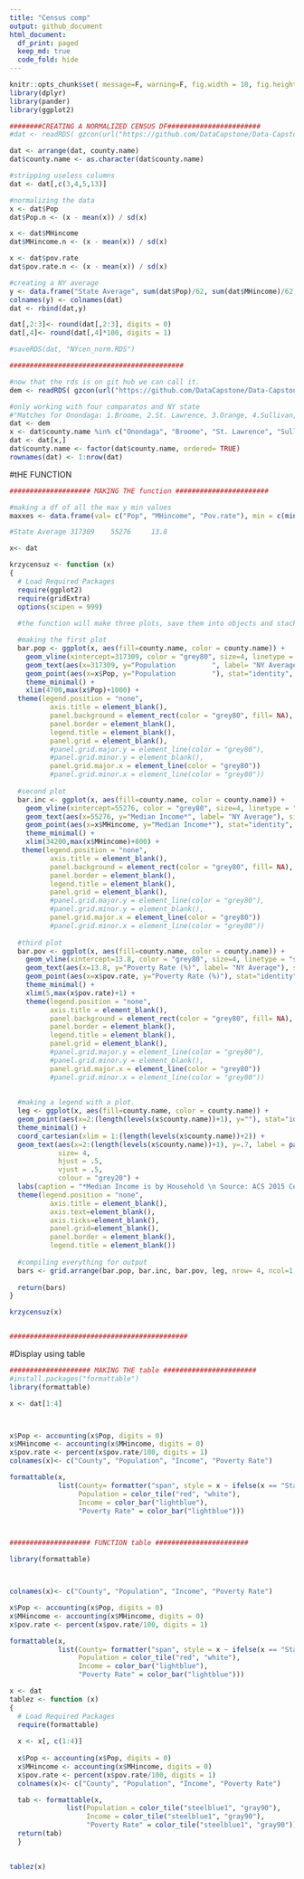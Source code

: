 ```yaml
---
title: "Census comp"
output: github_document
html_document:
  df_print: paged
  keep_md: true
  code_fold: hide
---
```


```r
knitr::opts_chunk$set( message=F, warning=F, fig.width = 10, fig.height = 10 )
library(dplyr)
library(pander)
library(ggplot2)

```


```r

########CREATING A NORMALIZED CENSUS DF#######################
#dat <- readRDS( gzcon(url("https://github.com/DataCapstone/Data-Capstone/blob/master/Raw-Data/NYcensus.rds?raw=true")))

dat <- arrange(dat, county.name)
dat$county.name <- as.character(dat$county.name)

#stripping useless columns
dat <- dat[,c(3,4,5,13)]

#normalizing the data
x <- dat$Pop
dat$Pop.n <- (x - mean(x)) / sd(x)

x <- dat$MHincome
dat$MHincome.n <- (x - mean(x)) / sd(x)

x <- dat$pov.rate
dat$pov.rate.n <- (x - mean(x)) / sd(x)

#creating a NY average
y <- data.frame("State Average", sum(dat$Pop)/62, sum(dat$MHincome)/62, sum(dat$pov.rate)/62, 0, 0, 0)
colnames(y) <- colnames(dat)
dat <- rbind(dat,y)

dat[,2:3]<- round(dat[,2:3], digits = 0)
dat[,4]<- round(dat[,4]*100, digits = 1)

#saveRDS(dat, "NYcen_norm.RDS")

```

```r
###########################################

#now that the rds is on git hub we can call it.
dem <- readRDS( gzcon(url("https://github.com/DataCapstone/Data-Capstone/blob/master/Raw-Data/NYcen_norm.RDS?raw=true")))

#only working with four comparatos and NY state
#"Matches for Onondaga: 1.Broome, 2.St. Lawrence, 3.Orange, 4.Sullivan, 5.Monroe"
dat <- dem
x <- dat$county.name %in% c("Onondaga", "Broome", "St. Lawrence", "Sullivan")
dat <- dat[x,]
dat$county.name <- factor(dat$county.name, ordered= TRUE)
rownames(dat) <- 1:nrow(dat)
```

#tHE FUNCTION


```r
#################### MAKING THE function #######################

#making a df of all the max y min values
maxxes <- data.frame(val= c("Pop", "MHincome", "Pov.rate"), min = c(min(dem$Pop), min(dem$MHincome), min(dem$pov.rate)), max = c(max(dem$Pop), max(dem$MHincome), max(dem$pov.rate)))

#State Average 317309    55276     13.8

x<- dat

krzycensuz <- function (x)
{
  # Load Required Packages
  require(ggplot2)
  require(gridExtra)
  options(scipen = 999)
  
  #the function will make three plots, save them into objects and stack them together using gridExtra

  #making the first plot
  bar.pop <- ggplot(x, aes(fill=county.name, color = county.name)) +
    geom_vline(xintercept=317309, color = "grey80", size=4, linetype = "solid") +
    geom_text(aes(x=317309, y="Population         ", label= "NY Average"), size = 3, colour = "grey40", angle = 90) +
    geom_point(aes(x=x$Pop, y="Population         "), stat="identity", shape = 23, size = 8) +
    theme_minimal() +
    xlim(4700,max(x$Pop)+1000) + 
  theme(legend.position = "none",
          axis.title = element_blank(),
          panel.background = element_rect(color = "grey80", fill= NA),
          panel.border = element_blank(),
          legend.title = element_blank(),
          panel.grid = element_blank(),
          #panel.grid.major.y = element_line(color = "grey80"),
          #panel.grid.minor.y = element_blank(),
          panel.grid.major.x = element_line(color = "grey80"))
          #panel.grid.minor.x = element_line(color = "grey80"))
  
  #second plot
  bar.inc <- ggplot(x, aes(fill=county.name, color = county.name)) +
    geom_vline(xintercept=55276, color = "grey80", size=4, linetype = "solid") +
    geom_text(aes(x=55276, y="Median Income*", label= "NY Average"), size = 3, colour = "grey40", angle = 90) +
    geom_point(aes(x=x$MHincome, y="Median Income*"), stat="identity", shape = 23, size = 8) +
    theme_minimal() +
    xlim(34200,max(x$MHincome)+800) +
   theme(legend.position = "none",
          axis.title = element_blank(),
          panel.background = element_rect(color = "grey80", fill= NA),
          panel.border = element_blank(),
          legend.title = element_blank(),
          panel.grid = element_blank(),
          #panel.grid.major.y = element_line(color = "grey80"),
          #panel.grid.minor.y = element_blank(),
          panel.grid.major.x = element_line(color = "grey80"))
          #panel.grid.minor.x = element_line(color = "grey80"))
  
  #third plot
  bar.pov <- ggplot(x, aes(fill=county.name, color = county.name)) +
    geom_vline(xintercept=13.8, color = "grey80", size=4, linetype = "solid") +
    geom_text(aes(x=13.8, y="Poverty Rate (%)", label= "NY Average"), size = 3, colour = "grey40", angle = 90) +
    geom_point(aes(x=x$pov.rate, y="Poverty Rate (%)"), stat="identity", shape = 23, size = 8) +
    theme_minimal() +
    xlim(5,max(x$pov.rate)+1) +
    theme(legend.position = "none",
          axis.title = element_blank(),
          panel.background = element_rect(color = "grey80", fill= NA),
          panel.border = element_blank(),
          legend.title = element_blank(),
          panel.grid = element_blank(),
          #panel.grid.major.y = element_line(color = "grey80"),
          #panel.grid.minor.y = element_blank(),
          panel.grid.major.x = element_line(color = "grey80"))
          #panel.grid.minor.x = element_line(color = "grey80"))
    
  
  #making a legend with a plot.
  leg <- ggplot(x, aes(fill=county.name, color = county.name)) +
  geom_point(aes(x=2:(length(levels(x$county.name))+1), y=""), stat="identity", shape = 23, size = 8) +
  theme_minimal() +
  coord_cartesian(xlim = 1:(length(levels(x$county.name))+2)) +
  geom_text(aes(x=2:(length(levels(x$county.name))+1), y=.7, label = paste0(levels(x$county.name))),
            size= 4,
            hjust = .5,
            vjust = .5,
            colour = "grey20") +
  labs(caption = "*Median Income is by Household \n Source: ACS 2015 Census data.") +
  theme(legend.position = "none",
          axis.title = element_blank(),
          axis.text=element_blank(), 
          axis.ticks=element_blank(),
          panel.grid=element_blank(),
          panel.border = element_blank(),
          legend.title = element_blank())
  
  #compiling everything for output
  bars <- grid.arrange(bar.pop, bar.inc, bar.pov, leg, nrow= 4, ncol=1, heights=c(1,1,1,1), widths=c(1))
  
  return(bars)
}

krzycensuz(x)


############################################

```


#Display using table

```r
#################### MAKING THE table #######################
#install.packages("formattable")
library(formattable)

x <- dat[1:4]



x$Pop <- accounting(x$Pop, digits = 0)
x$MHincome <- accounting(x$MHincome, digits = 0)
x$pov.rate <- percent(x$pov.rate/100, digits = 1)
colnames(x)<- c("County", "Population", "Income", "Poverty Rate")

formattable(x, 
            list(County= formatter("span", style = x ~ ifelse(x == "State Average", style(font.weight = "bold"), style(color = "red"))),
                 Population = color_tile("red", "white"),
                 Income = color_bar("lightblue"),
                 "Poverty Rate" = color_bar("lightblue")))



#################### FUNCTION table #######################

library(formattable)



colnames(x)<- c("County", "Population", "Income", "Poverty Rate")

x$Pop <- accounting(x$Pop, digits = 0)
x$MHincome <- accounting(x$MHincome, digits = 0)
x$pov.rate <- percent(x$pov.rate/100, digits = 1)

formattable(x, 
            list(County= formatter("span", style = x ~ ifelse(x == "State Average", style(font.weight = "bold"), style(color = "red"))),
                 Population = color_tile("red", "white"),
                 Income = color_bar("lightblue"),
                 "Poverty Rate" = color_bar("lightblue")))

x <- dat
tablez <- function (x)
{
  # Load Required Packages
  require(formattable)
  
  x <- x[, c(1:4)]
  
  x$Pop <- accounting(x$Pop, digits = 0)
  x$MHincome <- accounting(x$MHincome, digits = 0)
  x$pov.rate <- percent(x$pov.rate/100, digits = 1)
  colnames(x)<- c("County", "Population", "Income", "Poverty Rate")

  tab <- formattable(x,
              list(Population = color_tile("steelblue1", "gray90"),
                   Income = color_tile("steelblue1", "gray90"),
                   "Poverty Rate" = color_tile("steelblue1", "gray90")))
  return(tab)
  }
  

tablez(x)  
              
```

